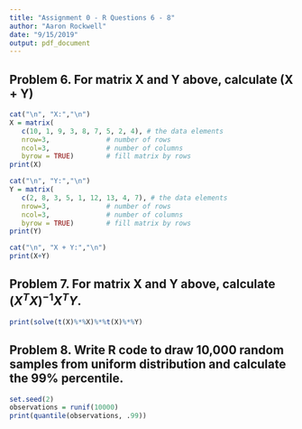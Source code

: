 ```yaml
---
title: "Assignment 0 - R Questions 6 - 8"
author: "Aaron Rockwell"
date: "9/15/2019"
output: pdf_document
---
```



## Problem 6. For matrix X and Y above, calculate (X + Y)

```r
cat("\n", "X:","\n")
X = matrix( 
   c(10, 1, 9, 3, 8, 7, 5, 2, 4), # the data elements 
   nrow=3,              # number of rows 
   ncol=3,              # number of columns 
   byrow = TRUE)        # fill matrix by rows 
print(X)

cat("\n", "Y:","\n")
Y = matrix( 
   c(2, 8, 3, 5, 1, 12, 13, 4, 7), # the data elements 
   nrow=3,              # number of rows 
   ncol=3,              # number of columns 
   byrow = TRUE)        # fill matrix by rows 
print(Y)

cat("\n", "X + Y:","\n")
print(X+Y)

```

\newpage
## Problem 7. For matrix X and Y above, calculate $(X^{T}X)^{-1}X^{T}Y$.

```r
print(solve(t(X)%*%X)%*%t(X)%*%Y)

```



## Problem 8. Write R code to draw 10,000 random samples from uniform distribution and calculate the 99% percentile.

```r
set.seed(2)
observations = runif(10000)
print(quantile(observations, .99))
```




